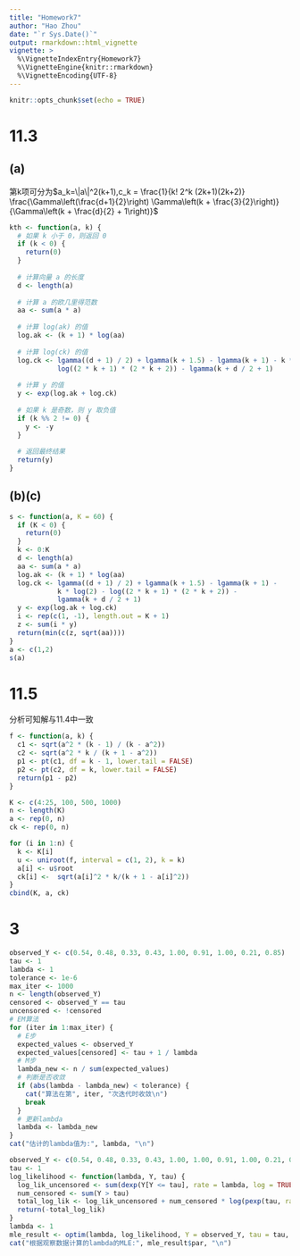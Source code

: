 ```yaml
---
title: "Homework7"
author: "Hao Zhou"
date: "`r Sys.Date()`"
output: rmarkdown::html_vignette
vignette: >
  %\VignetteIndexEntry{Homework7}
  %\VignetteEngine{knitr::rmarkdown}
  %\VignetteEncoding{UTF-8}
---
```


```r
knitr::opts_chunk$set(echo = TRUE)
```

# 11.3

## (a)

第k项可分为$a_k=\|a\|^2(k+1),c_k = \frac{1}{k! 2^k (2k+1)(2k+2)} \frac{\Gamma\left(\frac{d+1}{2}\right) \Gamma\left(k + \frac{3}{2}\right)}{\Gamma\left(k + \frac{d}{2} + 1\right)}$

```r
kth <- function(a, k) {
  # 如果 k 小于 0，则返回 0
  if (k < 0) {
    return(0)
  }
  
  # 计算向量 a 的长度
  d <- length(a)
  
  # 计算 a 的欧几里得范数
  aa <- sum(a * a)
  
  # 计算 log(ak) 的值
  log.ak <- (k + 1) * log(aa)
  
  # 计算 log(ck) 的值
  log.ck <- lgamma((d + 1) / 2) + lgamma(k + 1.5) - lgamma(k + 1) - k * log(2) -
            log((2 * k + 1) * (2 * k + 2)) - lgamma(k + d / 2 + 1)
  
  # 计算 y 的值
  y <- exp(log.ak + log.ck)
  
  # 如果 k 是奇数，则 y 取负值
  if (k %% 2 != 0) {
    y <- -y
  }
  
  # 返回最终结果
  return(y)
}
```

## (b)(c)

```r
s <- function(a, K = 60) {
  if (K < 0) {
    return(0)
  }
  k <- 0:K
  d <- length(a)
  aa <- sum(a * a)
  log.ak <- (k + 1) * log(aa)
  log.ck <- lgamma((d + 1) / 2) + lgamma(k + 1.5) - lgamma(k + 1) - 
            k * log(2) - log((2 * k + 1) * (2 * k + 2)) - 
            lgamma(k + d / 2 + 1)
  y <- exp(log.ak + log.ck)
  i <- rep(c(1, -1), length.out = K + 1)
  z <- sum(i * y)
  return(min(c(z, sqrt(aa))))
}
a <- c(1,2)
s(a)
```

# 11.5

分析可知解与11.4中一致

```r
f <- function(a, k) {
  c1 <- sqrt(a^2 * (k - 1) / (k - a^2))
  c2 <- sqrt(a^2 * k / (k + 1 - a^2))
  p1 <- pt(c1, df = k - 1, lower.tail = FALSE)
  p2 <- pt(c2, df = k, lower.tail = FALSE)
  return(p1 - p2)
}

K <- c(4:25, 100, 500, 1000)
n <- length(K)
a <- rep(0, n)
ck <- rep(0, n)

for (i in 1:n) {
  k <- K[i]
  u <- uniroot(f, interval = c(1, 2), k = k)
  a[i] <- u$root
  ck[i] <-  sqrt(a[i]^2 * k/(k + 1 - a[i]^2))
}
cbind(K, a, ck)
```

# 3

```r
observed_Y <- c(0.54, 0.48, 0.33, 0.43, 1.00, 0.91, 1.00, 0.21, 0.85)
tau <- 1 
lambda <- 1 
tolerance <- 1e-6 
max_iter <- 1000 
n <- length(observed_Y)
censored <- observed_Y == tau
uncensored <- !censored
# EM算法
for (iter in 1:max_iter) {
  # E步
  expected_values <- observed_Y
  expected_values[censored] <- tau + 1 / lambda
  # M步
  lambda_new <- n / sum(expected_values)
  # 判断是否收敛
  if (abs(lambda - lambda_new) < tolerance) {
    cat("算法在第", iter, "次迭代时收敛\n")
    break
  }
  # 更新lambda
  lambda <- lambda_new
}
cat("估计的lambda值为:", lambda, "\n")
```

```r
observed_Y <- c(0.54, 0.48, 0.33, 0.43, 1.00, 1.00, 0.91, 1.00, 0.21, 0.85)
tau <- 1
log_likelihood <- function(lambda, Y, tau) {
  log_lik_uncensored <- sum(dexp(Y[Y <= tau], rate = lambda, log = TRUE))
  num_censored <- sum(Y > tau)
  total_log_lik <- log_lik_uncensored + num_censored * log(pexp(tau, rate = lambda))
  return(-total_log_lik)
}
lambda <- 1
mle_result <- optim(lambda, log_likelihood, Y = observed_Y, tau = tau, method = "L-BFGS-B", lower = 0.0001, upper = 10)
cat("根据观察数据计算的lambda的MLE:", mle_result$par, "\n")
```

